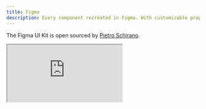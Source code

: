 ```yaml
---
title: Figma
description: Every component recreated in Figma. With customizable props, typography and icons.
---
```


The Figma UI Kit is open sourced by [Pietro Schirano](https://twitter.com/skirano).

<div class="mt-4 aspect-video w-full">
  <iframe
    src="https://embed.figma.com/file/1203061493325953101/hf_embed?community_viewer=true&embed_host=shadcn&hub_file_id=1203061493325953101&kind=&viewer=1"
    class="bg-muted h-full w-full overflow-hidden rounded-lg border"
  />
</div>

## Grab a copy

https://www.figma.com/community/file/1203061493325953101
